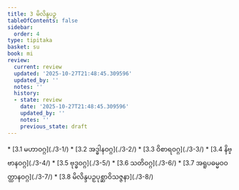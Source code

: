 ```yaml
---
title: 3 မိလိန္ဒပဉှ
tableOfContents: false
sidebar:
  order: 4
type: tipitaka
basket: su
book: mi
review:
  current: review
  updated: '2025-10-27T21:48:45.309596'
  updated_by: ''
  notes: ''
  history:
  - state: review
    date: '2025-10-27T21:48:45.309596'
    updated_by: ''
    notes: ''
    previous_state: draft
---
```



<ReviewStatus review={frontmatter.review} showDetails={true} />

<HypothesisAnnotation frontmatter={frontmatter} />

<DynamicBreadcrumb />



<TableOfContents book="mi" section="3">
* [3.1 မဟာဝဂ္ဂ](./3-1/)
* [3.2 အဒ္ဓါနဝဂ္ဂ](./3-2/)
* [3.3 ဝိစာရဝဂ္ဂ](./3-3/)
* [3.4 နိဗ္ဗာနဝဂ္ဂ](./3-4/)
* [3.5 ဗုဒ္ဓဝဂ္ဂ](./3-5/)
* [3.6 သတိဝဂ္ဂ](./3-6/)
* [3.7 အရူပဓမ္မဝဝတ္ထာနဝဂ္ဂ](./3-7/)
* [3.8 မိလိန္ဒပဉှပုစ္ဆာဝိသဇ္ဇနာ](./3-8/)
</TableOfContents>